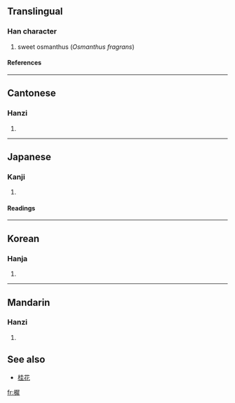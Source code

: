 {{rfc|See also as level 2 header}}
==Translingual==
===Han character===
{{Han char|rn=75|rad=木|as=11|sn=15|four=4795<sub>3</sub>|canj=木尸水手 (DSEQ)}}
# sweet osmanthus (''Osmanthus fragrans'')
====References====
{{Han ref|kx=0555.311|dkj=15483|hdz=21296.160|uh=6A28|ud=27176|bh=E9CA|bd=59850}}

----
==Cantonese==
===Hanzi===
{{yue-hanzi|jyut=|y=sai1}}
# {{defn|Cantonese}}

----
==Japanese==
===Kanji===
{{ja-kanji|grade=|rs=木11}}
# {{defn|Japanese}} 
====Readings====
{{ja-readings|on=[[せい]] (sei), [[さい]] (sai)|kun=[[もくせい]] (mokusei)}}

----
==Korean==
===Hanja===
{{ko-hanja|hangeul=치|eumhun=|rv=chi|mr=ch'i|y=chi}}
# {{defn|Korean}}

----
==Mandarin==
===Hanzi===
{{cmn-hanzi|pin=[[xī]] ([[xi1]])|wg=hsi<sup>1</sup>}}
# {{defn|Mandarin}}

==See also==
*[[桂花]]

[[fr:樨]]